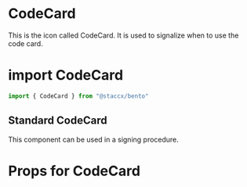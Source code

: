 
<Meta title="Components|Icons/CodeCard" component={CodeCard}/>


# CodeCard
This is the icon called CodeCard. It is used to signalize when to use the code card.

# import CodeCard

```javascript
import { CodeCard } from "@staccx/bento"
```

## Standard CodeCard
This component can be used in a signing procedure.

<Preview>
  <Story name="Standard">
   <CodeCard/>
  </Story>
</Preview>


# Props for CodeCard
<Props of={CodeCard} />
